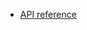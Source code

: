 <PlatformWrapper platform="ios">

- <Vg k="UIK" /> [API reference](https://agoraio-community.github.io/VideoUIKit-iOS/documentation/agorauikit/)

</PlatformWrapper>
